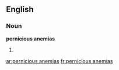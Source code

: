 ==English==


===Noun===
'''pernicious anemias'''

# {{plural of|pernicious anemia}}

[[ar:pernicious anemias]]
[[fr:pernicious anemias]]